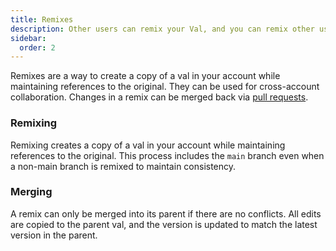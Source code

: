 ```yaml
---
title: Remixes
description: Other users can remix your Val, and you can remix other user's Vals.
sidebar:
  order: 2
---
```


Remixes are a way to create a copy of a val in your account while maintaining references to the original. They can be used for cross-account collaboration. Changes in a remix can be merged back via [pull requests](/vals/pull-requests).

### Remixing

Remixing creates a copy of a val in your account while maintaining references to the original. This process includes the `main` branch even when a non-main branch is remixed to maintain consistency.

### Merging

A remix can only be merged into its parent if there are no conflicts. All edits are copied to the parent val, and the version is updated to match the latest version in the parent.

